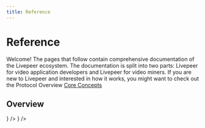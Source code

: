```yaml
---
title: Reference
---
```


# Reference

Welcome! The pages that follow contain comprehensive documentation of the
Livepeer ecosystem. The documentation is split into two parts: Livepeer for
video application developers and Livepeer for video miners. If you are new to
Livepeer and interested in how it works, you might want to check out the
Protocol Overview [Core Concepts](https://nextjs.org/)

## Overview

<DocsCardsContainer>
  <DocsCard
    key={1}
    title="For Video Application Developers"
    description="Check how livepeer helps you develop video applications easily."
    href="/"
    icon={<Icon />}
  />
  <DocsCard
    key={2}
    title="For Video Application Developers"
    description="Check how livepeer helps you develop video applications easily."
    href="/"
  />
  <DocsCard
    key={3}
    title="For Video Application Developers"
    description="Check how livepeer helps you develop video applications easily."
    href="/"
    icon={<Icon />}
  />
</DocsCardsContainer>
